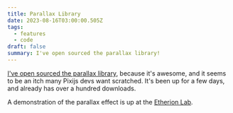 ```yaml
---
title: Parallax Library
date: 2023-08-16T03:00:00.505Z
tags:
  - features
  - code
draft: false
summary: I've open sourced the parallax library!
---
```


[I've open sourced the parallax library](https://www.npmjs.com/package/pixi-react-parallax), because it's awesome, and it seems to be an itch many Pixijs devs want scratched. It's been up for a few days, and already has over a hundred downloads.

A demonstration of the parallax effect is up at the [Etherion Lab](https://lab.etherion.app/experiment1).
